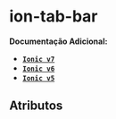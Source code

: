 
<Meta of={tabBarStories} />

# ion-tab-bar

**Documentação Adicional:**

- **[`Ionic v7`](https://ionicframework.com/docs/api/tab-bar)**
- **[`Ionic v6`](https://ionicframework.com/docs/v6/api/tab-bar)**
- **[`Ionic v5`](https://ionicframework.com/docs/v5/api/tab-bar)**

## Atributos

<Canvas of={tabBarStories.Default} />
<Controls of={tabBarStories.Default} />
